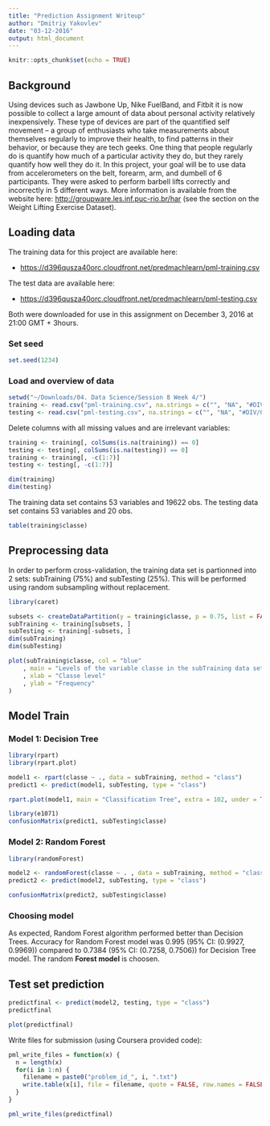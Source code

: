 ```yaml
---
title: "Prediction Assignment Writeup"
author: "Dmitriy Yakovlev"
date: "03-12-2016"
output: html_document
---
```


```r
knitr::opts_chunk$set(echo = TRUE)
```

## Background

Using devices such as Jawbone Up, Nike FuelBand, and Fitbit it is now possible to collect a large amount of data about personal activity relatively inexpensively. These type of devices are part of the quantified self movement – a group of enthusiasts who take measurements about themselves regularly to improve their health, to find patterns in their behavior, or because they are tech geeks. One thing that people regularly do is quantify how much of a particular activity they do, but they rarely quantify how well they do it. In this project, your goal will be to use data from accelerometers on the belt, forearm, arm, and dumbell of 6 participants. They were asked to perform barbell lifts correctly and incorrectly in 5 different ways. More information is available from the website here: <http://groupware.les.inf.puc-rio.br/har> (see the section on the Weight Lifting Exercise Dataset).

## Loading data

The training data for this project are available here:

* <https://d396qusza40orc.cloudfront.net/predmachlearn/pml-training.csv>

The test data are available here:

* <https://d396qusza40orc.cloudfront.net/predmachlearn/pml-testing.csv>

Both were downloaded for use in this assignment on December 3, 2016 at 21:00 GMT + 3hours.

### Set seed

```r
set.seed(1234)
```

### Load and overview of data

```r
setwd("~/Downloads/04. Data Science/Session 8 Week 4/")
training <- read.csv("pml-training.csv", na.strings = c("", "NA", "#DIV/0!"))
testing <- read.csv("pml-testing.csv", na.strings = c("", "NA", "#DIV/0!"))
```

Delete columns with all missing values and are irrelevant variables:
```r
training <- training[, colSums(is.na(training)) == 0]
testing <- testing[, colSums(is.na(testing)) == 0]
training <- training[, -c(1:7)]
testing <- testing[, -c(1:7)]
```

```r
dim(training)
dim(testing)
```
The training data set contains 53 variables and 19622 obs.
The testing data set contains 53 variables and 20 obs.

```r
table(training$classe)
```

## Preprocessing data

In order to perform cross-validation, the training data set is partionned into 2 sets: subTraining (75%) and subTesting (25%).
This will be performed using random subsampling without replacement.
```r
library(caret)

subsets <- createDataPartition(y = training$classe, p = 0.75, list = FALSE)
subTraining <- training[subsets, ]
subTesting <- training[-subsets, ]
dim(subTraining)
dim(subTesting)
```

```r
plot(subTraining$classe, col = "blue"
    , main = "Levels of the variable classe in the subTraining data set"
    , xlab = "Classe level"
    , ylab = "Frequency"
)
```

## Model Train

### Model 1: Decision Tree

```r
library(rpart)
library(rpart.plot)

model1 <- rpart(classe ~ ., data = subTraining, method = "class")
predict1 <- predict(model1, subTesting, type = "class")

rpart.plot(model1, main = "Classification Tree", extra = 102, under = TRUE, faclen = 0)
```

```r
library(e1071)
confusionMatrix(predict1, subTesting$classe)
```

### Model 2: Random Forest

```r
library(randomForest)

model2 <- randomForest(classe ~ . , data = subTraining, method = "class")
predict2 <- predict(model2, subTesting, type = "class")

confusionMatrix(predict2, subTesting$classe)
```

### Choosing model

As expected, Random Forest algorithm performed better than Decision Trees.
Accuracy for Random Forest model was 0.995 (95% CI: (0.9927, 0.9969)) compared to 0.7384 (95% CI: (0.7258, 0.7506)) for Decision Tree model. The random **Forest model** is choosen.

## Test set prediction

```r
predictfinal <- predict(model2, testing, type = "class")
predictfinal

plot(predictfinal)
```

Write files for submission (using Coursera provided code):

```r
pml_write_files = function(x) {
  n = length(x)
  for(i in 1:n) {
    filename = paste0("problem_id_", i, ".txt")
    write.table(x[i], file = filename, quote = FALSE, row.names = FALSE, col.names = FALSE)
  }
}

pml_write_files(predictfinal)
```

